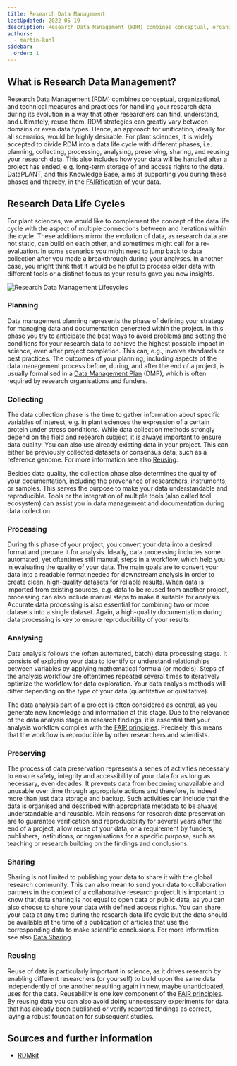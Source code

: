 ```yaml
---
title: Research Data Management
lastUpdated: 2022-05-19
description: Research Data Management (RDM) combines conceptual, organizational, and technical measures and practices for handling your research data during its evolution in a way that other researchers can find, understand, and ultimately, reuse them.
authors:
  - martin-kuhl
sidebar:
  order: 1
---
```


## What is Research Data Management?

Research Data Management (RDM) combines conceptual, organizational, and technical measures and practices for handling your research data during its evolution in a way that other researchers can find, understand, and ultimately, reuse them. RDM strategies can greatly vary between domains or even data types. Hence, an approach for unification, ideally for all scenarios, would be highly desirable. For plant sciences, it is widely accepted to divide RDM into a data life cycle with different phases, i.e. planning, collecting, processing, analysing, preserving, sharing, and reusing your research data. This also includes how your data will be handled after a project has ended, e.g. long-term storage of and access rights to the data. DataPLANT, and this Knowledge Base, aims at supporting you during these phases and thereby, in the [FAIRification](/nfdi4plants.knowledgebase/fundamentals/fair-data-principles) of your data.

## Research Data Life Cycles

For plant sciences, we would like to complement the concept of the data life cycle with the aspect of multiple connections between and iterations within the cycle. These additions mirror the evolution of data, as research data are not static, can build on each other, and sometimes might call for a re-evaluation. In some scenarios you might need to jump back to data collection after you made a breakthrough during your analyses. In another case, you might think that it would be helpful to process older data with different tools or a distinct focus as your results gave you new insights.

![Research Data Management Lifecycles](@images/fundamentals/lifecycle.jpg)


### Planning

Data management planning represents the phase of defining your strategy for managing data and documentation generated within the project. In this phase you try to anticipate the best ways to avoid problems and setting the conditions for your research data to achieve the highest possible impact in science, even after project completion. This can, e.g., involve standards or best practices. The outcomes of your planning, including aspects of the data management process  before, during, and after the end of a project, is usually formalised in a [Data Management Plan](/nfdi4plants.knowledgebase/fundamentals/data-management-plan) (DMP), which is often required by research organisations and funders.

### Collecting

The data collection phase is the time to gather information about specific variables of interest, e.g. in plant sciences the expression of a certain protein under stress conditions. While data collection methods strongly depend on the field and research subject, it is always important to ensure data quality. You can also use already existing data in your project. This can either be previously collected datasets or consensus data, such as a reference genome. For more information see also [Reusing](#reusing).

Besides data quality, the collection phase also determines the quality of your documentation, including the provenance of researchers, instruments, or samples. This serves the purpose to make your data understandable and reproducible. Tools or the integration of multiple tools (also called tool ecosystem) can assist you in data management and documentation during data collection.


### Processing

During this phase of your project, you convert your data into a desired format and prepare it for analysis. Ideally, data processing includes some automated, yet oftentimes still manual, steps in a workflow, which help you in evaluating the quality of your data. The main goals are to convert your data into a readable format needed for downstream analysis in order to create clean, high-quality datasets for reliable results. When data is imported from existing sources, e.g. data to be reused from another project, processing can also include manual steps to make it suitable for analysis. Accurate data processing is also essential for combining two or more datasets into a single dataset. Again, a high-quality documentation during data processing is key to ensure reproducibility of your results.

### Analysing

Data analysis follows the (often automated, batch) data processing stage. It consists of exploring your data to identify or understand relationships between variables by applying mathematical formula (or models). Steps of the analysis workflow are oftentimes repeated several times to iteratively optimize the workflow for data exploration. Your data analysis methods will differ depending on the type of your data (quantitative or qualitative).

The data analysis part of a project is often considered as central, as you generate new knowledge and information at this stage. Due to the relevance of the data analysis stage in research findings, it is essential that your analysis workflow complies with the [FAIR principles](/nfdi4plants.knowledgebase/fundamentals/fair-data-principles). Precisely, this means that the workflow is reproducible by other researchers and scientists.

### Preserving

The process of data preservation represents a series of activities necessary to ensure safety, integrity and accessibility of your data for as long as necessary, even decades. It prevents data from becoming unavailable and unusable over time through appropriate actions and therefore, is indeed more than just data storage and backup. Such activities can include that the data is organised and described with appropriate metadata to be always understandable and reusable. Main reasons for research data preservation are to guarantee verification and reproducibility for several years after the end of a project, allow reuse of your data, or a requirement by funders, publishers, institutions, or organisations for a specific purpose, such as teaching or research building on the findings and conclusions.


### Sharing

Sharing is not limited to publishing your data to share it with the global research community. This can also mean to send your data to collaboration partners in the context of a collaborative research project.It is important to know that data sharing is not equal to open data or public data, as you can also choose to share your data with defined access rights. You can share your data at any time during the research data life cycle but the data should be available at the time of a publication of articles that use the corresponding data to make scientific conclusions. For more information see also [Data Sharing](/nfdi4plants.knowledgebase/fundamentals/data-sharing/).

### Reusing

Reuse of data is particularly important in science, as it  drives research by enabling different researchers (or yourself) to build upon the same data independently of one another resulting again in new, maybe unanticipated, uses for the data. Reusability is one key component of the [FAIR principles](/nfdi4plants.knowledgebase/fundamentals/fair-data-principles). By reusing data you can also avoid doing unnecessary experiments for data that has already been published or verify reported findings as correct, laying a robust foundation for subsequent studies.

## Sources and further information

- [RDMkit](https://rdmkit.elixir-europe.org/index)
